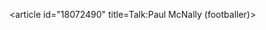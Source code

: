 <article id="18072490" title=Talk:Paul McNally (footballer)>
	<talkpage id="18072490" title="Talk:Paul McNally (footballer)">
{{WikiProject Biography
|living=yes
|class=stub
|auto=inherit
|listas=McNally, Paul
|sports-work-group=yes
}}
{{Football|class=stub|importance=low|irish=yes}}
{{oldafdfull| date = 6 July 2009| result = '''no consensus''' | page =Liam Patton}}
	</talkpage>
</article>